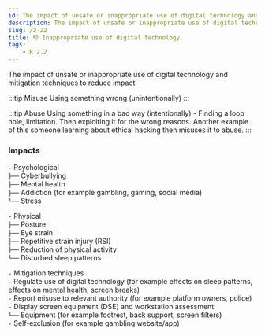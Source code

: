 ```yaml
---
id: The impact of unsafe or inappropriate use of digital technology and mitigation techniques to reduce impact.
description: The impact of unsafe or inappropriate use of digital technology and mitigation techniques to reduce impact.
slug: /2-22
title: 👎 Inappropriate use of digital technology
tags:
    - R 2.2
---
```


<p className="grey">The impact of unsafe or inappropriate use of digital technology and mitigation techniques to reduce impact.</p>


:::tip Misuse
Using something wrong (unintentionally)
:::

:::tip Abuse 
Using something in a bad way (intentionally) - Finding a loop hole, limitation. Then exploiting it for the wrong reasons.
Another example of this someone learning about ethical hacking then misuses it to abuse.
:::


### Impacts
`-` Psychological <br />
`├──` Cyberbullying <br />
`├──` Mental health <br />
`├──` Addiction (for example gambling, gaming, social media) <br />
`└──` Stress <br />

`-` Physical <br />
`├──` Posture <br />
`├──` Eye strain <br />
`├──` Repetitive strain injury (RSI) <br />
`├──` Reduction of physical activity <br />
`└──` Disturbed sleep patterns <br />

`-` Mitigation techniques <br />
`-` Regulate use of digital technology (for example effects on sleep patterns, effects on mental health, screen breaks) <br />
`-` Report misuse to relevant authority (for example platform owners, police) <br />
`-` Display screen equipment (DSE) and workstation assessment: <br />
`└──` Equipment (for example footrest, back support, screen filters) <br />
`-` Self-exclusion (for example gambling website/app)

